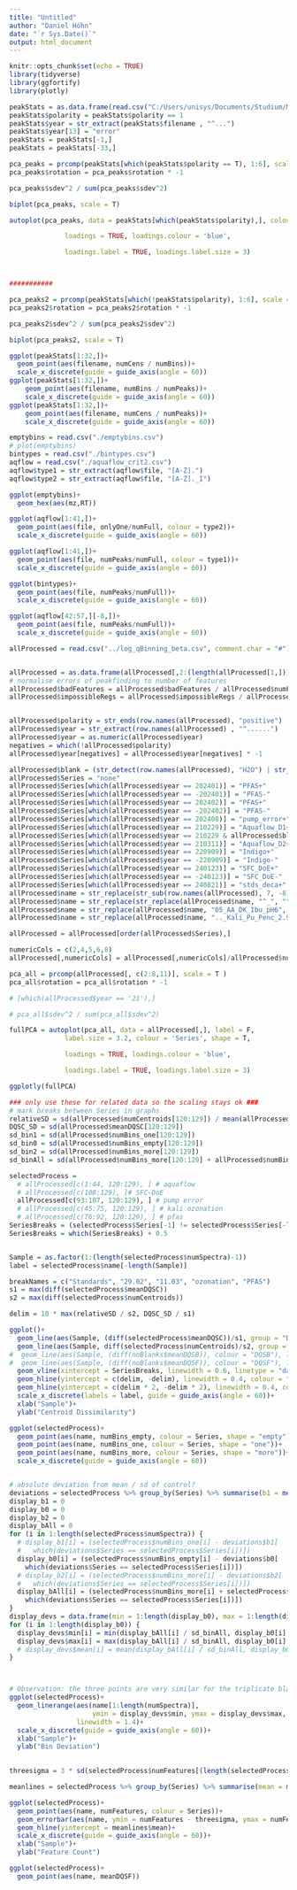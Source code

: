 ```yaml
---
title: "Untitled"
author: "Daniel Höhn"
date: "`r Sys.Date()`"
output: html_document
---
```


```r
knitr::opts_chunk$set(echo = TRUE)
library(tidyverse)
library(ggfortify)
library(plotly)
```

```r
peakStats = as.data.frame(read.csv("C:/Users/unisys/Documents/Studium/Messdaten/scores_19.08.csv"))
peakStats$polarity = peakStats$polarity == 1
peakStats$year = str_extract(peakStats$filename , "^...")
peakStats$year[13] = "error"
peakStats = peakStats[-1,]
peakStats = peakStats[-33,]

```

```r
pca_peaks = prcomp(peakStats[which(peakStats$polarity == T), 1:6], scale = T)
pca_peaks$rotation = pca_peaks$rotation * -1

pca_peaks$sdev^2 / sum(pca_peaks$sdev^2)

biplot(pca_peaks, scale = T)

autoplot(pca_peaks, data = peakStats[which(peakStats$polarity),], colour = 'year',

              loadings = TRUE, loadings.colour = 'blue',

              loadings.label = TRUE, loadings.label.size = 3) 



###########

pca_peaks2 = prcomp(peakStats[which(!peakStats$polarity), 1:6], scale = T)
pca_peaks2$rotation = pca_peaks2$rotation * -1

pca_peaks2$sdev^2 / sum(pca_peaks2$sdev^2)

biplot(pca_peaks2, scale = T)
```

```r
ggplot(peakStats[1:32,])+
  geom_point(aes(filename, numCens / numBins))+
  scale_x_discrete(guide = guide_axis(angle = 60))
ggplot(peakStats[1:32,])+
    geom_point(aes(filename, numBins / numPeaks))+
    scale_x_discrete(guide = guide_axis(angle = 60))
ggplot(peakStats[1:32,])+
    geom_point(aes(filename, numCens / numPeaks))+
    scale_x_discrete(guide = guide_axis(angle = 60))
```

```r
emptybins = read.csv("./emptybins.csv")
# plot(emptybins)
bintypes = read.csv("./bintypes.csv")
aqflow = read.csv("./aquaflow_crit2.csv")
aqflow$type1 = str_extract(aqflow$file, "[A-Z].")
aqflow$type2 = str_extract(aqflow$file, "[A-Z]._I")

ggplot(emptybins)+
  geom_hex(aes(mz,RT))

ggplot(aqflow[1:41,])+
  geom_point(aes(file, onlyOne/numFull, colour = type2))+
  scale_x_discrete(guide = guide_axis(angle = 60))

ggplot(aqflow[1:41,])+
  geom_point(aes(file, numPeaks/numFull, colour = type1))+
  scale_x_discrete(guide = guide_axis(angle = 60))

ggplot(bintypes)+
  geom_point(aes(file, numPeaks/numFull))+
  scale_x_discrete(guide = guide_axis(angle = 60))

ggplot(aqflow[42:57,][-8,])+
  geom_point(aes(file, numPeaks/numFull))+
  scale_x_discrete(guide = guide_axis(angle = 60))
```

```r
allProcessed = read.csv("../log_qBinning_beta.csv", comment.char = "#")


allProcessed = as.data.frame(allProcessed[,2:(length(allProcessed[1,]))], row.names = allProcessed[,1])
# normalise errors of peakfinding to number of features
allProcessed$badFeatures = allProcessed$badFeatures / allProcessed$numFeatures
allProcessed$impossibleRegs = allProcessed$impossibleRegs / allProcessed$numFeatures


allProcessed$polarity = str_ends(row.names(allProcessed), "positive")
allProcessed$year = str_extract(row.names(allProcessed) , "^......")
allProcessed$year = as.numeric(allProcessed$year)
negatives = which(!allProcessed$polarity)
allProcessed$year[negatives] = allProcessed$year[negatives] * -1

allProcessed$blank = (str_detect(row.names(allProcessed), "H2O") | str_detect(row.names(allProcessed), "Blank"))
allProcessed$Series = "none"
allProcessed$Series[which(allProcessed$year == 202401)] = "PFAS+"
allProcessed$Series[which(allProcessed$year == -202401)] = "PFAS-"
allProcessed$Series[which(allProcessed$year == 202402)] = "PFAS+"
allProcessed$Series[which(allProcessed$year == -202402)] = "PFAS-"
allProcessed$Series[which(allProcessed$year == 202408)] = "pump_error+"
allProcessed$Series[which(allProcessed$year == 210229)] = "Aquaflow_D1+"
allProcessed$Series[which(allProcessed$year == 210229 & allProcessed$blank)] = "Aquaflow_D1_B+"
allProcessed$Series[which(allProcessed$year == 210311)] = "Aquaflow_D2+"
allProcessed$Series[which(allProcessed$year == 220909)] = "Indigo+"
allProcessed$Series[which(allProcessed$year == -220909)] = "Indigo-"
allProcessed$Series[which(allProcessed$year == 240123)] = "SFC_DoE+"
allProcessed$Series[which(allProcessed$year == -240123)] = "SFC_DoE-"
allProcessed$Series[which(allProcessed$year == 240821)] = "stds_deca+"
allProcessed$name = str_replace(str_sub(row.names(allProcessed), 7, -8), "pos_p", "p")
allProcessed$name = str_replace(str_replace(allProcessed$name, "^_", ""), "neg_n", "n")
allProcessed$name = str_replace(allProcessed$name, "05_AA_DK_Ibu_pH6", "PE")
allProcessed$name = str_replace(allProcessed$name, ".._Kali_Pu_Penc_2.9", "kali")

allProcessed = allProcessed[order(allProcessed$Series),]

numericCols = c(2,4,5,6,8)
allProcessed[,numericCols] = allProcessed[,numericCols]/allProcessed$numSpectra

pca_all = prcomp(allProcessed[, c(2:8,11)], scale = T )
pca_all$rotation = pca_all$rotation * -1

# [which(allProcessed$year == '21'),]

# pca_all$sdev^2 / sum(pca_all$sdev^2)

fullPCA = autoplot(pca_all, data = allProcessed[,], label = F, 
              label.size = 3.2, colour = 'Series', shape = T,

              loadings = TRUE, loadings.colour = 'blue',

              loadings.label = TRUE, loadings.label.size = 3)

ggplotly(fullPCA)

### only use these for related data so the scaling stays ok ###
# mark breaks between Series in graphs
relativeSD = sd(allProcessed$numCentroids[120:129]) / mean(allProcessed$numCentroids[120:129])
DQSC_SD = sd(allProcessed$meanDQSC[120:129])
sd_bin1 = sd(allProcessed$numBins_one[120:129])
sd_bin0 = sd(allProcessed$numBins_empty[120:129])
sd_bin2 = sd(allProcessed$numBins_more[120:129])
sd_binAll = sd(allProcessed$numBins_more[120:129] + allProcessed$numBins_one[120:129])
```

```r
selectedProcess = 
  # allProcessed[c(1:44, 120:129), ] # aquaflow
  # allProcessed[c(108:129), ]# SFC-DoE
  allProcessed[c(93:107, 120:129), ] # pump error
  # allProcessed[c(45:75, 120:129), ] # kali ozonation
  # allProcessed[c(76:92, 120:129), ] # pfas
SeriesBreaks = (selectedProcess$Series[-1] != selectedProcess$Series[-length(selectedProcess$Series)])
SeriesBreaks = which(SeriesBreaks) + 0.5


Sample = as.factor(1:(length(selectedProcess$numSpectra)-1)) 
label = selectedProcess$name[-length(Sample)]

breakNames = c("Standards", "29.02", "11.03", "ozonation", "PFAS")
s1 = max(diff(selectedProcess$meanDQSC))
s2 = max(diff(selectedProcess$numCentroids))

delim = 10 * max(relativeSD / s2, DQSC_SD / s1)

ggplot()+
  geom_line(aes(Sample, (diff(selectedProcess$meanDQSC))/s1, group = "DQSC", colour = "DQSC"), linewidth = 1, alpha = 0.8)+
  geom_line(aes(Sample, diff(selectedProcess$numCentroids)/s2, group = "Count", colour = "Count"), linewidth = 0.85, alpha = 0.8)+
#  geom_line(aes(Sample, (diff(noBlanks$meanDQSB)), colour = "DQSB"), linewidth = 0.8)+
#  geom_line(aes(Sample, (diff(noBlanks$meanDQSF)), colour = "DQSF"), linewidth = 0.6)+
  geom_vline(xintercept = SeriesBreaks, linewidth = 0.6, linetype = "dashed", alpha = 0.5)+
  geom_hline(yintercept = c(delim, -delim), linewidth = 0.4, colour = "green3")+
  geom_hline(yintercept = c(delim * 2, -delim * 2), linewidth = 0.4, colour = "red")+
  scale_x_discrete(labels = label, guide = guide_axis(angle = 60))+
  xlab("Sample")+
  ylab("Centroid Dissimilarity")

ggplot(selectedProcess)+
  geom_point(aes(name, numBins_empty, colour = Series, shape = "empty"))+
  geom_point(aes(name, numBins_one, colour = Series, shape = "one"))+
  geom_point(aes(name, numBins_more, colour = Series, shape = "more"))+
  scale_x_discrete(guide = guide_axis(angle = 60))


# absolute deviation from mean / sd of control?
deviations = selectedProcess %>% group_by(Series) %>% summarise(b1 = mean(numBins_one), b0 = mean(numBins_empty), b2 = mean(numBins_more), bAll = mean(numBins_more + numBins_one))
display_b1 = 0
display_b0 = 0
display_b2 = 0
display_bAll = 0
for (i in 1:length(selectedProcess$numSpectra)) {
  # display_b1[i] = (selectedProcess$numBins_one[i] - deviations$b1[
  #   which(deviations$Series == selectedProcess$Series[i])])
  display_b0[i] = (selectedProcess$numBins_empty[i] - deviations$b0[
    which(deviations$Series == selectedProcess$Series[i])])
  # display_b2[i] = (selectedProcess$numBins_more[i] - deviations$b2[
  #   which(deviations$Series == selectedProcess$Series[i])])
  display_bAll[i] = (selectedProcess$numBins_more[i] + selectedProcess$numBins_one[i] - deviations$bAll[
    which(deviations$Series == selectedProcess$Series[i])])
}
display_devs = data.frame(min = 1:length(display_b0), max = 1:length(display_b0), mean = 1:length(display_b0))
for (i in 1:length(display_b0)) {
  display_devs$min[i] = min(display_bAll[i] / sd_binAll, display_b0[i] / sd_bin0)
  display_devs$max[i] = max(display_bAll[i] / sd_binAll, display_b0[i] / sd_bin0)
  # display_devs$mean[i] = mean(display_bAll[i] / sd_binAll, display_b0[i] / sd_bin0)
}



# Observation: the three points are very similar for the triplicate blank
ggplot(selectedProcess)+
  geom_linerange(aes(name[1:length(numSpectra)], 
                     ymin = display_devs$min, ymax = display_devs$max, colour = Series),
                 linewidth = 1.4)+
  scale_x_discrete(guide = guide_axis(angle = 60))+
  xlab("Sample")+
  ylab("Bin Deviation")
   

threesigma = 3 * sd(selectedProcess$numFeatures[(length(selectedProcess$numFeatures) - 9):length(selectedProcess$numFeatures)])

meanlines = selectedProcess %>% group_by(Series) %>% summarise(mean = mean(numFeatures))

ggplot(selectedProcess)+ 
  geom_point(aes(name, numFeatures, colour = Series))+
  geom_errorbar(aes(name, ymin = numFeatures - threesigma, ymax = numFeatures + threesigma, colour = Series))+
  geom_hline(yintercept = meanlines$mean)+
  scale_x_discrete(guide = guide_axis(angle = 60))+
  xlab("Sample")+
  ylab("Feature Count")

ggplot(selectedProcess)+
  geom_point(aes(name, meanDQSF))



```

